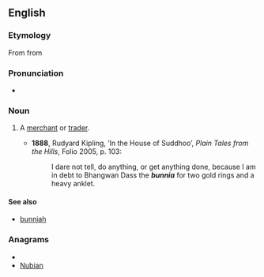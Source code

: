 ==English==

===Etymology===
From {{etyl|hi|en}} from {{etyl|gu|en}}

===Pronunciation===
* {{IPA|/ˈbʌnjə/}}

===Noun===
{{en-noun}}

# {{India}} A [[merchant]] or [[trader]].
#* '''1888''', Rudyard Kipling, ‘In the House of Suddhoo’, ''Plain Tales from the Hills'', Folio 2005, p. 103:
#*: I dare not tell, do anything, or get anything done, because I am in debt to Bhangwan Dass the '''''bunnia''''' for two gold rings and a heavy anklet.

====See also====
* [[bunniah]]

===Anagrams===
* {{alphagram|abinnu}}
* [[Nubian#English|Nubian]]